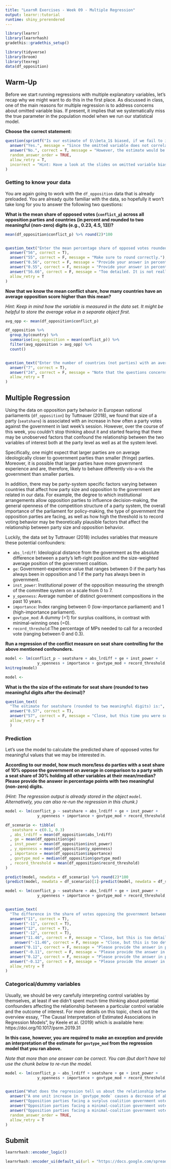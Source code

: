 ```yaml
---
title: "LearnR Exercises - Week 09 - Multiple Regression"
output: learnr::tutorial
runtime: shiny_prerendered
---
```


```r
library(learnr)
library(learnrhash)
gradethis::gradethis_setup()

library(tidyverse)
library(broom)
library(texreg)
data(df_opposition)
```

## Warm-Up

Before we start running regressions with multiple explanatory variables, let's recap why we might want to do this in the first place. As discussed in class, one of the main reasons for multiple regression is to address concerns about omitted variable bias. If present, it implies that we systematically miss the true parameter in the population model when we run our statistical model. 

**Choose the correct statement:**

```r
question(sprintf("Is our estimate of $\\beta_1$ biased, if we fail to include a variable that affects our outcome $y$ but is not correlated with $x_1$?"),
  answer("Yes.", message = "Since the omitted variable does not correlate with our variable of interest, $x_1$, the estimate will not be biased."),
  answer("No.", correct = T, message = "However, the estimate would be biased if the omitted variable affects also correlates with $x_1$."),
  random_answer_order = TRUE,
  allow_retry = T,
  incorrect = "Hint: Have a look at the slides on omitted variable bias."
)

```


### Getting to know your data

You are again going to work with the `df_opposition` data that is already preloaded. You are already quite familiar with the data, so hopefully it won't take long for you to answer the following two questions:

**What is the mean share of opposed votes (`conflict_p`) across all opposition parties and countries (in percent and rounded to two meaningful (non-zero) digits (e.g., 0.23, 4.5, 13))?**

```r
mean(df_opposition$conflict_p) %>% round(2)*100
```


```r

```


```r
question_text("Enter the mean percentage share of opposed votes rounded to two meaningful digits:",
  answer("56", correct = T),
  answer("55", correct = F, message = "Make sure to round correctly."),
  answer("0.56", correct = F, message = "Provide your answer in percent."),
  answer("0.55", correct = F, message = "Provide your answer in percent and rounded to two digits."),
  answer("56.66", correct = F, message = "Too detailed. It is not really relevant whether the vote share is 0.01 % higher or lower in substantive terms. Therefore it suffices to report two non-zero digits in this case."),
  allow_retry = T
)
```


**Now that we know the mean conflict share, how many countries have an average opposition score higher than this mean?**

*Hint: Keep in mind how the variable is measured in the data set. It might be helpful to store the average value in a separate object first.*

```r
avg_opp <- mean(df_opposition$conflict_p)

df_opposition %>% 
  group_by(country) %>% 
  summarise(avg_opposition = mean(conflict_p)) %>% 
  filter(avg_opposition > avg_opp) %>%
  count()
```


```r

```


```r
question_text("Enter the number of countries (not parties) with an average opposition score above the mean here:",
  answer("7", correct = T),
  answer("24", correct = F, message = "Note that the questions concerns the number of countries and not parties which have an average opposition score larger than the average in the data."),
  allow_retry = T
)
```

## Multiple Regression

Using the data on opposition party behavior in European national parliaments (`df_opposition`) by Tuttnauer (2018), we found that size of a party (`seatshare`) is associated with an increase in how often a party votes against the government in last week's session. However, over the course of this week, you couldn't stop thinking about it and started fearing that there may be unobserved factors that confound the relationship between the two variables of interest both at the party level as well as at the system level. 

Specifically, one might expect that larger parties are on average ideologically closer to government parties than smaller (fringe) parties. Moreover, it is possible that larger parties have more government experience and are, therefore, likely to behave differently vis-a-vis the government than smaller parties. 

In addition, there may be party-system specific factors varying between countries that affect how party size and opposition to the government are related in our data. For example, the degree to which institutional arrangements allow opposition parties to influence decision-making, the general openness of the competition structure of a party system, the overall importance of the parliament for policy-making, the type of government the opposition parties are facing, as well as how high the threshold is to record voting behavior may be theoretically plausible factors that affect the relationship between party size and opposition behavior.

Luckily, the data set by Tuttnauer (2018) includes variables that measure these potential confounders:

* `abs_lrdiff`: Ideological distance from the government as the absolute difference between a party's left-right position and the size-weighted average position of the government coalition.
* `ge`:  Government-experience value that ranges between 0 if the party has always been in opposition and 1 if the party has always been in government.
* `inst_power`:  Institutional power of the opposition measuring the strength of the committee system on a scale from 0 to 7.
* `y_openness`: Average number of distinct government compositions in the past 10 years.
* `importance`: Index ranging between 0 (low-importance parliament) and 1 (high-importance parliament).
* `govtype_mod`: A dummy (=1) for surplus coalitions, in contrast with minimal-winning ones (=0).
* `record_threshold`:The percentage of MPs needed to call for a recorded vote (ranging between 0 and 0.3).

**Run a regression of the conflict measure on seat share controlling for the above mentioned confounders.**

```r
model <- lm(conflict_p ~ seatshare + abs_lrdiff + ge + inst_power + 
              y_openness + importance + govtype_mod + record_threshold, data = df_opposition)
knitreg(model)
```

```r
model <- 
```

**What is the the size of the estimate for seat share (rounded to two meaningful digits after the decimal)?**

```r
question_text(
  "The estimate for seatshare (rounded to two meaningful digits) is:",
  answer("0.57", correct = T),
  answer("57", correct = F, message = "Close, but this time you were supposed to report the actual size of the estimate without transforming it the into percentage share."),
  allow_retry = T
  )
```

### Prediction

Let's use the model to calculate the predicted share of opposed votes for meaningful values that we may be interested in. 

**According to our model, how much more/less do parties with a seat share of 10% oppose the government on average in comparison to a party with a seat share of 30% holding all other variables at their mean/median? Please provide the answer in percentage points with two meaningful (non-zero) digits.**

*(Hint: The regression output is already stored in the object `model`. Alternatively, you can also re-run the regression in this chunk.)*

```r
model <- lm(conflict_p ~ seatshare + abs_lrdiff + ge + inst_power + 
              y_openness + importance + govtype_mod + record_threshold, data = df_opposition)

df_scenario <- tibble(
   seatshare = c(0.1, 0.3)
  , abs_lrdiff = mean(df_opposition$abs_lrdiff)
  , ge = mean(df_opposition$ge)
  , inst_power = mean(df_opposition$inst_power)
  , y_openness = mean(df_opposition$y_openness)
  , importance = mean(df_opposition$importance)
  , govtype_mod = median(df_opposition$govtype_mod)
  , record_threshold = mean(df_opposition$record_threshold)
)

predict(model, newdata = df_scenario) %>% round(2)*100
(predict(model, newdata = df_scenario)[1]-predict(model, newdata = df_scenario)[2]) %>% round(2)*100
```

```r
model <- lm(conflict_p ~ seatshare + abs_lrdiff + ge + inst_power + 
              y_openness + importance + govtype_mod + record_threshold, data = df_opposition)

```

```r

```

```r
question_text(
  "The difference in the share of votes opposing the government between parties with a seat share of 10% and 30% is __ percentage points.",
  answer("11", correct = T),
  answer("-11", correct = T),
  answer("12", correct = T),
  answer("-12", correct = T),
  answer("11.46", correct = F, message = "Close, but this is too detailed. Please provide the answer with two meaningful digits only."),
    answer("-11.46", correct = F, message = "Close, but this is too detailed. Please provide the answer with two meaningful digits only."),
  answer("0.11", correct = F, message = "Please provide the answer in percentage points."),
  answer("-0.11", correct = F, message = "Please provide the answer in percentage points."),
  answer("0.12", correct = F, message = "Please provide the answer in percentage points."),
  answer("-0.12", correct = F, message = "Please provide the answer in percentage points."),
  allow_retry = T
)
```

### Categorical/dummy variables

Usually, we should be very carefully interpreting control variables by themselves, at least if we didn't spent much time thinking about potential confounders affecting the relationship between a particular control variable and the outcome of interest. For more details on this topic, check out the overview essay, "The Causal Interpretation of Estimated Associations in Regression Models", by Keele et al. (2019) which is available here: https://doi.org/10.1017/psrm.2019.31


**In this case, however, you are required to make an exception and provide an interpretation of the estimate for `govtype_mod` from the regression model that you ran above.**

*Note that more than one answer can be correct. You can (but don't have to) use the chunk below to re-run the model.*

```r
model <- lm(conflict_p ~ abs_lrdiff + seatshare + ge + inst_power + 
              y_openness + importance + govtype_mod + record_threshold, data = df_opposition)

```

```r

```

```r
question("What does the regression tell us about the relationship between government coalition types (`govtype_mod`) and the share of votes opposed to the government?",
  answer("A one unit increase in `govtype_mode` causes a decrease of about 0.04 percentage points in votes against the government, holding everthing else contant.", correct = F, message = "Be very careful to make causal statements when using regression analysis without a randomization strategy. Moreover, you are dealing with a dummy variable so it is recommendable to provide interpretations for the respective category values."),
  answer("Opposition parties facing a surplus coalition government vote on average 0.04 percentage points less often against the government than opposition parties facing a minimal-winning coalition, holding everthing else contant.", correct = T),
  answer("Opposition parties facing a minimal-coalition government vote on average 0.04 percentage points less often against the government than opposition parties facing a surplus coalition government, holding everthing else contant.", correct = F, message = "Think about the reference category."),
  answer("Opposition parties facing a minimal-coalition government vote against the government in 83% of the votes on average, setting all other variables to zero.", correct = T),
  random_answer_order = TRUE,
  allow_retry = T
)

```

## Submit

```r
learnrhash::encoder_logic()
```

```r
learnrhash::encoder_ui(default_ui(url = "https://docs.google.com/spreadsheets/d/1KNdne1kXXIHybooh0Z71SYrVSd1NBfBTm60PhYeTsnQ/edit?usp=sharing"))
```



